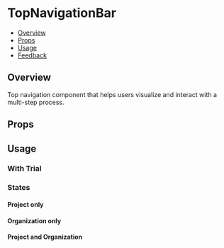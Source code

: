 
<Meta of={TopNavigationBarStories} />

# TopNavigationBar

- [Overview](#overview)
- [Props](#props)
- [Usage](#usage)
- [Feedback](#feedback)

## Overview

Top navigation component that helps users visualize and interact with a multi-step process.

<Canvas>
  <Story of={TopNavigationBarStories.Overview} />
</Canvas>

## Props

<PropsTable />

## Usage

### With Trial

<Canvas>
  <Story of={TopNavigationBarStories.WithTrialModal} />
</Canvas>

### States

#### Project only

<Canvas>
  <Story of={TopNavigationBarStories.ProjectOnly} />
</Canvas>

#### Organization only

<Canvas>
  <Story of={TopNavigationBarStories.OrganizationOnly} />
</Canvas>

#### Project and Organization

<Canvas>
  <Story of={TopNavigationBarStories.ProjectAndOrganization} />
</Canvas>